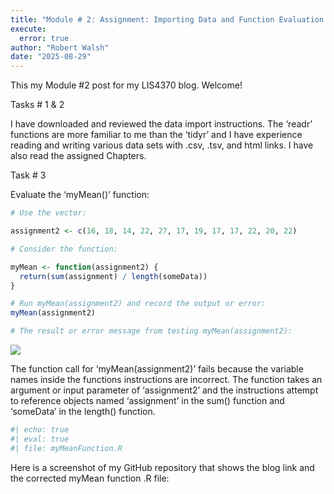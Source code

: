 ```yaml
---
title: "Module # 2: Assignment: Importing Data and Function Evaluation in R"
execute: 
  error: true
author: "Robert Walsh"
date: "2025-08-29"
---
```


This my Module #2 post for my LIS4370 blog. Welcome!

Tasks \# 1 & 2

I have downloaded and reviewed the data import instructions. The 'readr' functions are more familiar to me than the 'tidyr' and I have experience reading and writing various data sets with .csv, .tsv, and html links. I have also read the assigned Chapters.

Task \# 3

Evaluate the 'myMean()' function:

```r
# Use the vector:

assignment2 <- c(16, 18, 14, 22, 27, 17, 19, 17, 17, 22, 20, 22)

# Consider the function:

myMean <- function(assignment2) {
  return(sum(assignment) / length(someData))
}

# Run myMean(assignment2) and record the output or error:
myMean(assignment2)

# The result or error message from testing myMean(assignment2):
```
![](error.png)

The function call for 'myMean(assignment2)' fails because the variable names inside the functions instructions are incorrect. The function takes an argument or input parameter of 'assignment2' and the instructions attempt to reference objects named 'assignment' in the sum() function and 'someData' in the length() function.

```r
#| echo: true
#| eval: true 
#| file: myMeanFunction.R
```

Here is a screenshot of my GitHub repository that shows the blog link and the corrected myMean function .R file:


